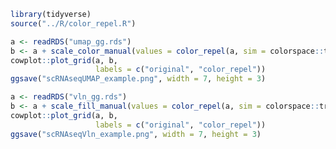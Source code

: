 ```r
library(tidyverse)
source("../R/color_repel.R")
```

```r
a <- readRDS("umap_gg.rds")
b <- a + scale_color_manual(values = color_repel(a, sim = colorspace::tritan))
cowplot::plot_grid(a, b, 
                   labels = c("original", "color_repel"))
ggsave("scRNAseqUMAP_example.png", width = 7, height = 3)
```

```r
a <- readRDS("vln_gg.rds")
b <- a + scale_fill_manual(values = color_repel(a, sim = colorspace::tritan, col = "fill"))
cowplot::plot_grid(a, b, 
                   labels = c("original", "color_repel"))
ggsave("scRNAseqVln_example.png", width = 7, height = 3)
```

